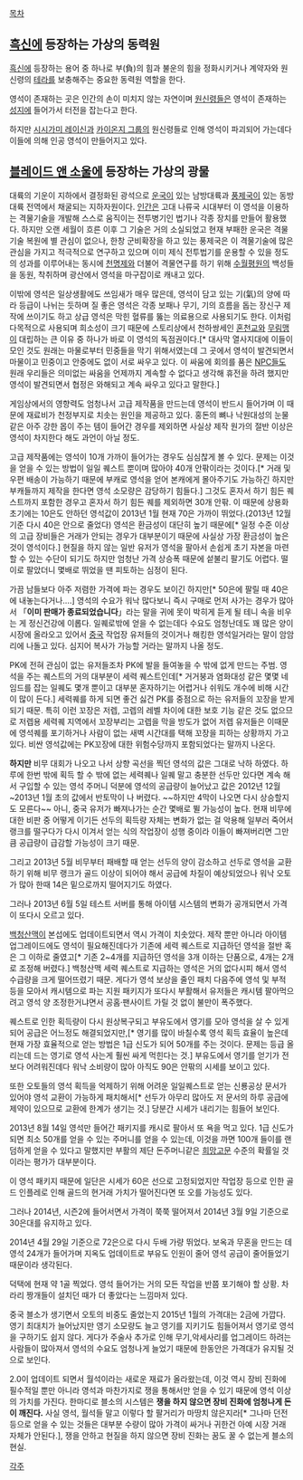 [[목차]]
== [[흑신]]에 등장하는 가상의 동력원 ==
[[흑신]]에 등장하는 용어 중 하나로 부(負)의 힘과 불운의 힘을 정화시키거나 계약자와 원신령의 [[테라]]를 보충해주는 중요한 동력원 역할을 한다.

영석이 존재하는 곳은 인간의 손이 미치지 않는 자연이며 [[원신령]]들은 영석이 존재하는 [[성지]]에 들어가서 터전을 잡는다고 한다.

하지만 [[시시가미 레이신]]과 [[카이온지 그룹]]의 원신령들로 인해 영석이 파괴되어 가는데다 이들에 의해 인공 영석이 만들어지고 있다.
== [[블레이드 앤 소울]]에 등장하는 가상의 광물 ==
대륙의 기운이 지하에서 결정화된 광석으로 [[운국]]이 있는 남방대륙과 [[풍제국]]이 있는 동방대륙 전역에서 채굴되는 지하자원이다. [[인간]]은 고대 나류국 시대부터 이 영석을 이용하는 격물기술을 개발해 스스로 움직이는 전투병기인 법기나 각종 장치를 만들어 활용했다. 하지만 오랜 세월이 흐른 이후 그 기술은 거의 소실되었고 현재 부패한 운국은 격물기술 복원에 별 관심이 없으나, 한창 군비확장을 하고 있는 풍제국은 이 격물기술에 많은 관심을 가지고 적극적으로 연구하고 있으며 이미 제식 전투법기를 운용할 수 있을 정도의 성과를 이루어내는 동시에 [[천명제]]와 더불어 격물연구를 하기 위해 [[수월평원]]의 백성들을 동원, 착취하며 광산에서 영석을 마구잡이로 캐내고 있다.

이밖에 영석은 일상생활에도 쓰임새가 매우 많은데, 영석이 담고 있는 기(氣)의 양에 따라 등급이 나뉘는 듯하며 질 좋은 영석은 각종 보패나 무기, 기의 흐름을 돕는 장신구 제작에 쓰이기도 하고 상급 영석은 막힌 혈류를 뚫는 의료용으로 사용되기도 한다. 이처럼 다목적으로 사용되며 희소성이 크기 때문에 스토리상에서 천하쌍세인 [[혼천교]]와 [[무림맹]]이 대립하는 큰 이유 중 하나가 바로 이 영석의 독점권이다.[* 대사막 열사지대에 이들이 모인 것도 원래는 마물로부터 민중들을 막기 위해서였는데 그 곳에서 영석이 발견되면서 마물이고 민중이고 안중에도 없이 서로 싸우고 있다. 이 싸움에 회의를 품은 [[NPC]]들도 원래 우리들은 의미없는 싸움을 언제까지 계속할 수 없다고 생각해 휴전을 하려 했지만 영석이 발견되면서 협정은 와해되고 계속 싸우고 있다고 말한다.]

게임상에서의 영향력도 엄청나서 고급 제작품을 만드는데 영석이 반드시 들어가며 이 때문에 재료비가 천정부지로 치솟는 원인을 제공하고 있다. 홍돈의 뼈나 낙원대성의 눈물 같은 아주 강한 몹이 주는 템이 들어간 경우를 제외하면 사실상 제작 원가의 절반 이상은 영석이 차지한다 해도 과언이 아닐 정도.

고급 제작품에는 영석이 10개 가까이 들어가는 경우도 심심찮게 볼 수 있다. 문제는 이것을 얻을 수 있는 방법이 일일 퀘스트 뿐이며 많아야 40개 안팎이라는 것이다.[* 거래 및 우편 배송이 가능하기 때문에 부캐로 영석을 얻어 본캐에게 몰아주기도 가능하긴 하지만 부캐들까지 제작을 한다면 영석 소모량은 감당하기 힘들다.] 그것도 혼자서 하기 힘든 퀘스트까지 포함한 경우고 혼자서 하기 힘든 퀘를 제외하면 30개 안팎. 이 때문에 상용화 초기에는 10은도 안하던 영석값이 2013년 1월 현재 70은 가까이 뛰었다.(2013년 12월 기준 다시 40은 안으로 줄었다) 영석은 환금성이 대단히 높기 때문에[* 일정 수준 이상의 고급 장비들은 거래가 안되는 경우가 대부분이기 때문에 사실상 가장 환금성이 높은 것이 영석이다.] 현질을 하지 않는 일반 유저가 영석을 팔아서 손쉽게 초기 자본을 마련할 수 있는 수단이 되기도 하지만 엄청난 가격 상승폭 때문에 섵불리 팔기도 어렵다. 떨이로 팔았더니 몇배로 뛰었을 땐 피토하는 심정이 된다.

가끔 남들보다 아주 저렴한 가격에 파는 경우도 보이긴 하지만[* 50은에 팔릴 때 40은에 내놓는다거나….] 영석의 수요가 워낙 많다보니 즉시 구매로 먼저 사가는 경우가 많아서 「'''이미 판매가 종료되었습니다'''」라는 말을 귀에 못이 박히게 듣게 될 테니 속을 비우는 게 정신건강에 이롭다. 일퀘로밖에 얻을 수 없는데다 수요도 엄청난데도 꽤 많은 양이 시장에 올라오고 있어서 [[중국]] 작업장 유저들의 것이거나 해킹한 영석일거라는 말이 암암리에 나돌고 있다. 심지어 복사가 가능할 거라는 말까지 나올 정도.

PK에 전혀 관심이 없는 유저들조차 PK에 발을 들여놓을 수 밖에 없게 만드는 주범. 영석을 주는 퀘스트의 거의 대부분이 세력 퀘스트인데[* 거거붕과 염화대성 같은 몇몇 네임드를 잡는 일퀘도 몇개 뿐이고 대부분 혼자하기는 어렵거나 쉬워도 개수에 비해 시간이 많이 든다.] 세력퀘를 하게 되면 좋건 싫건 PK를 중점으로 하는 유저들의 꼬장을 받게 되기 때문. 특히 이런 꼬장은 저렙, 고렙의 레벨 차이에 대한 보호 기능 같은 것도 없으므로 저렙용 세력퀘 지역에서 꼬장부리는 고렙을 막을 방도가 없어 저렙 유저들은 이때문에 영석퀘를 포기하거나 사람이 없는 새벽 시간대를 택해 꼬장을 피하는 상황까지 가고 있다. 비싼 영석값에는 PK꼬장에 대한 위험수당까지 포함되었다는 말까지 나온다.

'''하지만''' 비무 대회가 나오고 나서 상향 곡선을 찍던 영석의 값은 그대로 낙하 하였다. 하루에 한번 밖에 획득 할 수 밖에 없는 세력퀘나 일퀘 말고 충분한 선두만 있다면 계속 해서 구입할 수 있는 영석 주머니 덕분에 영석의 공급량이 늘어났고 값은 2012년 12월~2013년 1월 초의 값에서 반토막이 나 버렸다. ~~하지만 4막이 나오면 다시 상승할지도 모른다~~ 아니, 중국 유저가 빠져나가는 순간 몇배로 뛸 가능성이 높다. 현재 비무에 대한 비판 중 어떻게 이기든 선두의 획득량 자체는 변화가 없는 걸 악용해 일부러 죽어서 랭크를 떨구다가 다시 이겨서 얻는 식의 작업장이 성행 중이라 이들이 빠져버리면 그만큼 공급량이 급감할 가능성이 크기 때문.

그리고 2013년 5월 비무부터 패배할 때 얻는 선두의 양이 감소하고 선두로 영석을 교환하기 위해 비무 랭크가 골드 이상이 되어야 해서 공급에 차질이 예상되었으나 워낙 오토가 많아 한때 14은 밑으로까지 떨어지기도 하였다.

그러나 2013년 6월 5일 테스트 서버를 통해 아이템 시스템의 변화가 공개되면서 가격이 또다시 오르고 있다.

[[백청산맥]]이 본섭에도 업데이트되면서 역시 가격이 치솟았다. 제작 뿐만 아니라 아이템 업그레이드에도 영석이 필요해진데다가 기존에 세력 퀘스트로 지급하던 영석을 절반 혹은 그 이하로 줄였고[* 기존 2~4개를 지급하던 영석을 3개 이하는 단품으로, 4개는 2개로 조정해 버렸다.] 백청산맥 세력 퀘스트로 지급하는 영석은 거의 없다시피 해서 영석 수급량을 크게 떨어뜨렸기 때문. 게다가 영석 보상을 줄인 패치 다음주에 영석 및 부적 등을 모아서 캐시템으로 파는 지원 패키지가 또다시 부활해서 유저들은 캐시템 팔아먹으려고 영석 양 조정한거냐면서 공홈·팬사이트 가릴 것 없이 불만이 폭주했다.

퀘스트로 인한 획득량이 다시 원상복구되고 부유도에서 영기를 모아 영석을 살 수 있게 되어 공급은 어느정도 해결되었지만,[* 영기를 많이 바칠수록 영석 획득 효율이 높은데 현재 가장 효율적으로 얻는 방법은 1급 신도가 되어 50개를 주는 것이다. 문제는 등급 올리는데 드는 영기로 영석 사는게 훨씬 싸게 먹힌다는 것.] 부유도에서 영기를 얻기가 전보다 어려워진데다 워낙 소비량이 많아 아직도 90은 안팎의 시세를 보이고 있다.

또한 오토들의 영석 획득을 억제하기 위해 어려운 일일퀘스트로 얻는 신룡공상 문서가 있어야 영석 교환이 가능하게 패치해서[* 선두가 아무리 많아도 저 문서의 하루 공급에 제약이 있으므로 교환에 한계가 생기는 것.] 당분간 시세가 내리기는 힘들어 보인다.
 
2013년 8월 14일 영석만 들어간 패키지를 캐시로 팔아서 또 욕을 먹고 있다. 1급 신도가 되면 최소 50개를 얻을 수 있는 주머니를 얻을 수 있는데, 이것을 까면 100개 들이를 랜덤하게 얻을 수 있다고 말했지만 부활의 제단 돈주머니같은 [[희망고문]] 수준의 확률일 것이라는 평가가 대부분이다.

이 영석 패키지 때문에 일단은 시세가 60은 선으로 고정되었지만 작업장 등으로 인한 골드 인플레로 인해 골드의 현거래 가치가 떨어진다면 또 오를 가능성도 있다.

그러나 2014년, 시즌2에 들어서면서 가격이 쭉쭉 떨어져서 2014년 3월 9일 기준으로 30은대를 유지하고 있다.

2014년 4월 29일 기준으로 72은으로 다시 두배 가량 뛰었다. 보옥과 무혼을 만드는 데 영석 24개가 들어가며 지옥도 업데이트로 부유도 인원이 줄어 영석 공급이 줄어들었기 때문이라 생각된다.

덕택에 현재 약 1골 찍었다. 영석 들어가는 거의 모든 작업을 반쯤 포기해야 할 상황. 차라리 짱개들이 설치던 때가 더 좋았다는 느낌마저 있다.

중국 블소가 생기면서 오토의 비중도 줄었는지 2015년 1월의 가격대는 2금에 가깝다. 영기 최대치가 늘어났지만 영기 소모량도 늘고 영기를 지키기도 힘들어져서 영기로 영석을 구하기도 쉽지 않다. 게다가 주술사 추가로 인해 무기,악세사리를 업그레이드 하려는 사람들이 많아져서 영석의 수요도 엄청나게 늘었기 때문에 한동안은 가격대가 유지될 것으로 보인다.


2.0이 업데이트 되면서 월석이라는 새로운 재료가 올라왔는데, 이것 역시 장비 진화에 필수적일 뿐만 아니라 영석과 마찬가지로 쟁을 통해서만 얻을 수 있기 때문에 영석 이상의 가치를 가진다. 한마디로 블소의 시스템은 '''쟁을 하지 않으면 장비 진화에 엄청나게 돈이 깨진다.''' 사실 영석, 월석들 말고 이렇다 할 팔거리가 마땅치 않은지라[* 그나마 던전등으로 얻을 수 있는 것들은 대부분 수량이 많아 가격이 싸거나 귀한건 아예 시장 거래 자체가 안된다.], 쟁을 안하고 현질을 하지 않으면 장비 진화는 꿈도 꿀 수 없는게 블소의 현실.



[[각주]]
